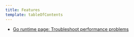 ```yaml
---
title: Features
template: tableOfContents
---
```


* [Go runtime page: Troubleshoot performance problems](/docs/agents/go-agent/features/go-runtime-page-troubleshoot-performance-problems)
